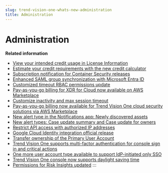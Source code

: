 ```yaml
---
slug: trend-vision-one-whats-new-administration
title: Administration
---
```

# Administration

**Related information**

- [View your intended credit usage in License Information](wn-credit-purchase-intention.mdx)
- [Estimate your credit requirements with the new credit calculator](wn-new-credit-calculator.mdx)
- [Subscription notification for Container Security releases](wn-sub-notify-new-v1cs.mdx)
- [Enhanced SAML group synchronization with Microsoft Entra ID](enhanced-saml-group-syn-entra-id.mdx)
- [Customized timeout RBAC permissions update](custom-timeout-rbac-update.mdx)
- [Pay-as-you-go billing for XDR for Cloud now available on AWS Marketplace](wn-xdr-cloud-payg.mdx)
- [Customize inactivity and max session timeout](customize-timeouts.mdx)
- [Pay-as-you-go billing now available for Trend Vision One cloud security solutions via AWS Marketplace](wn-payg-now-available.mdx)
- [New alert type in the Notifications app: Newly discovered assets](notification-new-assets.mdx)
- [New alert types: Case update summary and Case update for owners](notifications-case-update.mdx)
- [Restrict API access with authorized IP addresses](restrict-api-access.mdx)
- [Google Cloud Identity integration official release](gcp-identity-integrate-official.mdx)
- [Transfer ownership of the Primary User Account](transfer-primary-user-account.mdx)
- [Trend Vision One supports multi-factor authentication for console sign in and critical actions](mfa-sign-critical-actions.mdx)
- [One more user account type available to support IdP-initiated only SSO](user-account-type-idp-only-sso.mdx)
- [Trend Vision One console now supports daylight saving time](daylight-saving-time.mdx)
- [Permissions for Risk Insights updated](permissions-for-risk-insights.mdx)
:::
